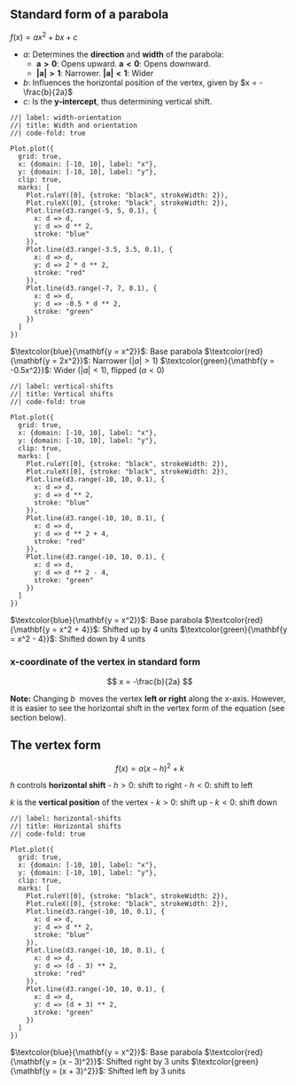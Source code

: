 
## Standard form of a parabola

$f(x) = ax^2 + bx + c$

- $a$: Determines the **direction** and **width** of the parabola:
    - $\mathbf{a > 0}$: Opens upward.  $\mathbf{a < 0}$: Opens downward.
    - $\mathbf{|a| > 1}$: Narrower. $\mathbf{|a| < 1}$: Wider

- $b$:  Influences the horizontal position of the vertex, given by  $x = -\frac{b}{2a}$
- $c$:  Is the **y-intercept**, thus determining vertical shift.


```ojs
//| label: width-orientation
//| title: Width and orientation
//| code-fold: true

Plot.plot({
  grid: true,
  x: {domain: [-10, 10], label: "x"},
  y: {domain: [-10, 10], label: "y"},
  clip: true,
  marks: [
    Plot.ruleY([0], {stroke: "black", strokeWidth: 2}),
    Plot.ruleX([0], {stroke: "black", strokeWidth: 2}),
    Plot.line(d3.range(-5, 5, 0.1), {
      x: d => d,
      y: d => d ** 2,
      stroke: "blue"
    }),
    Plot.line(d3.range(-3.5, 3.5, 0.1), {
      x: d => d,
      y: d => 2 * d ** 2,
      stroke: "red"
    }),
    Plot.line(d3.range(-7, 7, 0.1), {
      x: d => d,
      y: d => -0.5 * d ** 2,
      stroke: "green"
    })
  ]
})
```

$\textcolor{blue}{\mathbf{y = x^2}}$: Base parabola
$\textcolor{red}{\mathbf{y = 2x^2}}$: Narrower ($|a|>1$)
$\textcolor{green}{\mathbf{y = -0.5x^2}}$: Wider ($|a|<1$), flipped ($a<0$)


```ojs
//| label: vertical-shifts
//| title: Vertical shifts
//| code-fold: true

Plot.plot({
  grid: true,
  x: {domain: [-10, 10], label: "x"},
  y: {domain: [-10, 10], label: "y"},
  clip: true,
  marks: [
    Plot.ruleY([0], {stroke: "black", strokeWidth: 2}),
    Plot.ruleX([0], {stroke: "black", strokeWidth: 2}),
    Plot.line(d3.range(-10, 10, 0.1), {
      x: d => d,
      y: d => d ** 2,
      stroke: "blue"
    }),
    Plot.line(d3.range(-10, 10, 0.1), {
      x: d => d,
      y: d => d ** 2 + 4,
      stroke: "red"
    }),
    Plot.line(d3.range(-10, 10, 0.1), {
      x: d => d,
      y: d => d ** 2 - 4,
      stroke: "green"
    })
  ]
})
```

$\textcolor{blue}{\mathbf{y = x^2}}$: Base parabola
$\textcolor{red}{\mathbf{y = x^2 + 4}}$: Shifted up by 4 units
$\textcolor{green}{\mathbf{y = x^2 - 4}}$: Shifted down by 4 units

<div style="page-break-before: always;"></div>

### x-coordinate of the vertex in standard form
$$
x = -\frac{b}{2a}
$$

**Note:** Changing $b$  moves the vertex **left or right** along the x-axis. However, it is easier to see the horizontal shift in the vertex form of the equation (see section below).

## The vertex form

$$
f(x) = a(x - h)^2 + k
$$

$h$ controls **horizontal shift**
- $h > 0$: shift to right
- $h < 0$: shift to left

$k$ is the **vertical position** of the vertex
- $k > 0$: shift up
- $k < 0$: shift down

```ojs
//| label: horizontal-shifts
//| title: Horizontal shifts
//| code-fold: true

Plot.plot({
  grid: true,
  x: {domain: [-10, 10], label: "x"},
  y: {domain: [-10, 10], label: "y"},
  clip: true,
  marks: [
    Plot.ruleY([0], {stroke: "black", strokeWidth: 2}),
    Plot.ruleX([0], {stroke: "black", strokeWidth: 2}),
    Plot.line(d3.range(-10, 10, 0.1), {
      x: d => d,
      y: d => d ** 2,
      stroke: "blue"
    }),
    Plot.line(d3.range(-10, 10, 0.1), {
      x: d => d,
      y: d => (d - 3) ** 2,
      stroke: "red"
    }),
    Plot.line(d3.range(-10, 10, 0.1), {
      x: d => d,
      y: d => (d + 3) ** 2,
      stroke: "green"
    })
  ]
})
```

$\textcolor{blue}{\mathbf{y = x^2}}$: Base parabola
$\textcolor{red}{\mathbf{y = (x - 3)^2}}$: Shifted right by 3 units
$\textcolor{green}{\mathbf{y = (x + 3)^2}}$: Shifted left by 3 units